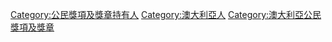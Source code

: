 [[Category:公民獎項及獎章持有人|Category:公民獎項及獎章持有人]]
[[Category:澳大利亞人|Category:澳大利亞人]]
[[Category:澳大利亞公民獎項及獎章|Category:澳大利亞公民獎項及獎章]]